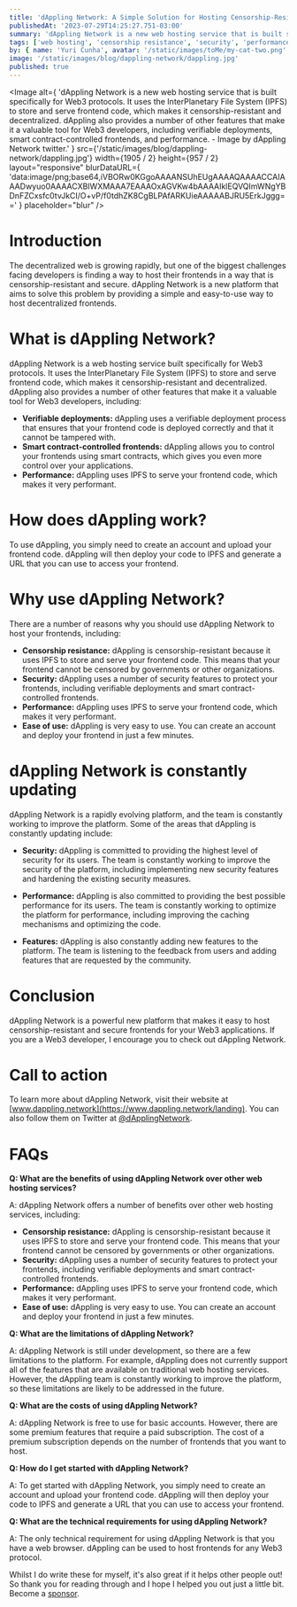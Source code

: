 ```yaml
---
title: 'dAppling Network: A Simple Solution for Hosting Censorship-Resistant Web3 Frontends'
publishedAt: '2023-07-29T14:25:27.751-03:00'
summary: 'dAppling Network is a new web hosting service that is built specifically for Web3 protocols. It uses the InterPlanetary File System (IPFS) to store and serve frontend code, which makes it censorship-resistant and decentralized. dAppling also provides a number of other features that make it a valuable tool for Web3 developers, including verifiable deployments, smart contract-controlled frontends, and performance.'
tags: ['web hosting', 'censorship resistance', 'security', 'performance']
by: { name: 'Yuri Cunha', avatar: '/static/images/toMe/my-cat-two.png' }
image: '/static/images/blog/dappling-network/dappling.jpg'
published: true
---
```


<Image
  alt={
    'dAppling Network is a new web hosting service that is built specifically for Web3 protocols. It uses the InterPlanetary File System (IPFS) to store and serve frontend code, which makes it censorship-resistant and decentralized. dAppling also provides a number of other features that make it a valuable tool for Web3 developers, including verifiable deployments, smart contract-controlled frontends, and performance. - Image by dAppling Network twitter.'
  }
  src={'/static/images/blog/dappling-network/dappling.jpg'}
  width={1905 / 2}
  height={957 / 2}
  layout="responsive"
  blurDataURL={
    'data:image/png;base64,iVBORw0KGgoAAAANSUhEUgAAAAQAAAACCAIAAADwyuo0AAAACXBIWXMAAA7EAAAOxAGVKw4bAAAAIklEQVQImWNgYBDnFZCxsfc0tvJkCI/O+vP/f0tdhZK8CgBLPAfARKUieAAAAABJRU5ErkJggg=='
  }
  placeholder="blur"
/>

# Introduction

The decentralized web is growing rapidly, but one of the biggest challenges facing developers is finding a way to host their frontends in a way that is censorship-resistant and secure. dAppling Network is a new platform that aims to solve this problem by providing a simple and easy-to-use way to host decentralized frontends.

# What is dAppling Network?

dAppling Network is a web hosting service built specifically for Web3 protocols. It uses the InterPlanetary File System (IPFS) to store and serve frontend code, which makes it censorship-resistant and decentralized. dAppling also provides a number of other features that make it a valuable tool for Web3 developers, including:

- **Verifiable deployments:** dAppling uses a verifiable deployment process that ensures that your frontend code is deployed correctly and that it cannot be tampered with.
- **Smart contract-controlled frontends:** dAppling allows you to control your frontends using smart contracts, which gives you even more control over your applications.
- **Performance:** dAppling uses IPFS to serve your frontend code, which makes it very performant.

# How does dAppling work?

To use dAppling, you simply need to create an account and upload your frontend code. dAppling will then deploy your code to IPFS and generate a URL that you can use to access your frontend.

# Why use dAppling Network?

There are a number of reasons why you should use dAppling Network to host your frontends, including:

- **Censorship resistance:** dAppling is censorship-resistant because it uses IPFS to store and serve your frontend code. This means that your frontend cannot be censored by governments or other organizations.
- **Security:** dAppling uses a number of security features to protect your frontends, including verifiable deployments and smart contract-controlled frontends.
- **Performance:** dAppling uses IPFS to serve your frontend code, which makes it very performant.
- **Ease of use:** dAppling is very easy to use. You can create an account and deploy your frontend in just a few minutes.

# dAppling Network is constantly updating

dAppling Network is a rapidly evolving platform, and the team is constantly working to improve the platform. Some of the areas that dAppling is constantly updating include:

- **Security:** dAppling is committed to providing the highest level of security for its users. The team is constantly working to improve the security of the platform, including implementing new security features and hardening the existing security measures.

- **Performance:** dAppling is also committed to providing the best possible performance for its users. The team is constantly working to optimize the platform for performance, including improving the caching mechanisms and optimizing the code.

- **Features:** dAppling is also constantly adding new features to the platform. The team is listening to the feedback from users and adding features that are requested by the community.

# Conclusion

dAppling Network is a powerful new platform that makes it easy to host censorship-resistant and secure frontends for your Web3 applications. If you are a Web3 developer, I encourage you to check out dAppling Network.

# Call to action

To learn more about dAppling Network, visit their website at [www.dappling.network](https://www.dappling.network/landing). You can also follow them on Twitter at [@dApplingNetwork](https://twitter.com/dApplingNetwork).

# FAQs

**Q: What are the benefits of using dAppling Network over other web hosting services?**

A: dAppling Network offers a number of benefits over other web hosting services, including:

- **Censorship resistance:** dAppling is censorship-resistant because it uses IPFS to store and serve your frontend code. This means that your frontend cannot be censored by governments or other organizations.
- **Security:** dAppling uses a number of security features to protect your frontends, including verifiable deployments and smart contract-controlled frontends.
- **Performance:** dAppling uses IPFS to serve your frontend code, which makes it very performant.
- **Ease of use:** dAppling is very easy to use. You can create an account and deploy your frontend in just a few minutes.

**Q: What are the limitations of dAppling Network?**

A: dAppling Network is still under development, so there are a few limitations to the platform. For example, dAppling does not currently support all of the features that are available on traditional web hosting services. However, the dAppling team is constantly working to improve the platform, so these limitations are likely to be addressed in the future.

**Q: What are the costs of using dAppling Network?**

A: dAppling Network is free to use for basic accounts. However, there are some premium features that require a paid subscription. The cost of a premium subscription depends on the number of frontends that you want to host.

**Q: How do I get started with dAppling Network?**

A: To get started with dAppling Network, you simply need to create an account and upload your frontend code. dAppling will then deploy your code to IPFS and generate a URL that you can use to access your frontend.

**Q: What are the technical requirements for using dAppling Network?**

A: The only technical requirement for using dAppling Network is that you have a web browser. dAppling can be used to host frontends for any Web3 protocol.

<Aside type={'positive'} title={'Thank you very much for reading!'}>
  Whilst I do write these for myself, it's also great if it helps other people
  out! So thank you for reading through and I hope I helped you out just a
  little bit. Become a
  <a href="https://github.com/sponsors/isyuricunha"> sponsor</a>.
</Aside>
